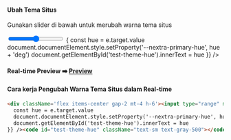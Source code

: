 #### Ubah Tema Situs
Gunakan slider di bawah untuk merubah warna tema situs
<div className='flex items-center gap-2 mt-4 h-6'><input type="range" min="0" max="360" step="1" onChange={e => {
  const hue = e.target.value
  document.documentElement.style.setProperty('--nextra-primary-hue', hue + 'deg')
  document.getElementById('test-theme-hue').innerText = hue
}} /><code id="test-theme-hue" className="text-sm text-gray-500"></code></div>

#### Real-time Preview ➡️ [Preview](https://www.youtube.com/watch?v=QH2-TGUlwu4)

#### Cara kerja Pengubah Warna Tema Situs dalam Real-time
```html
<div className='flex items-center gap-2 mt-4 h-6'><input type="range" min="0" max="360" step="1" onChange={e => {
  const hue = e.target.value
  document.documentElement.style.setProperty('--nextra-primary-hue', hue + 'deg')
  document.getElementById('test-theme-hue').innerText = hue
}} /><code id="test-theme-hue" className="text-sm text-gray-500"></code></div>
```
